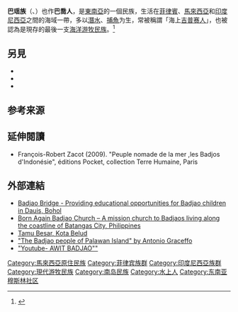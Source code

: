 {{Refimprove|time=2016-06-05T11:09:19+00:00}}
{{Expand|time=2016-06-05T11:09:19+00:00}}
{{NoteTA
|1=zh-hans:吉普赛; zh-hk:吉卜賽; zh-tw:吉普賽;
}}
{{Infobox Ethnic group
|group      = 巴喬人
|image      = [[File:Bajau_Laut_Pictures_6.jpg|250px]] [[File:Bajau-Philippines_4.jpg|250px]]
|caption    = 上图为一名馬來西亞的巴瑶族婦女在為「家用艇」 (family boat / banglo) 進行錨定作業中；下图为位於菲律賓的一個典型巴瑶族民居群
|population =  約40.18萬人
|regions    = 
{{flagicon|Malaysia}} [[马来西亚|马来西亚]]<br/>{{smaller|（[[沙巴|沙巴]]，[[砂拉越|砂拉越]]）}} 401,800<ref name=stats>"Monthly Statistical Bulletin, January 2007: Sabah", Department of Statistics Malaysia, Sabah. {{ISSN|1823-1659}}</ref><hr/>
{{flagcountry|PHI}}<br/>{{smaller|（[[苏禄群岛|苏禄群岛]]，[[三宝颜半岛|三宝颜半岛]]，[[棉兰老岛|棉兰老岛]]）}}<hr/>
{{flagicon|Indonesia}} [[印度尼西亚|印度尼西亚]]<br/>{{smaller|（[[加里曼丹岛|加里曼丹岛]]，[[苏拉威西岛|苏拉威西岛]]）}}<hr/>
{{flagicon|BRU}} [[文莱|文莱]]
|languages  = [[巴瑶語|巴瑶語]]
|religions  = [[伊斯兰教|伊斯兰教]][[逊尼派|逊尼派]]、原始宗教
|related    = 
}}
'''巴瑶族'''（{{lang-en|Bajau}}、{{IPAc-en|ˈ|b|ɑː|dʒ|aʊ|,_|ˈ|b|æ|-}}）也作'''巴喬人'''，是[[東南亞|東南亞]]的一個民族，生活在[[菲律賓|菲律賓]]、[[馬來西亞|馬來西亞]]和[[印度尼西亞|印度尼西亞]]之間的海域一帶，多以[[潛水|潛水]]、[[捕魚|捕魚]]为生，常被稱謂「海上[[吉普赛人|吉普赛人]]」，也被認為是現存的最後一支[[海洋|海洋]][[游牧民族|游牧民族]]。<ref>{{cite web|language=zh-cn|publisher=[[网易|网易]]|title=巴瑶族:正在消逝的最后一个海洋游牧民族|url=http://discover.news.163.com/11/0129/10/6RIEVEVO000125LI.html|date=2011-01-29|accessdate=2011-01-29|archive-url=https://web.archive.org/web/20110202030057/http://discover.news.163.com/11/0129/10/6RIEVEVO000125LI.html|archive-date=2011-02-02|dead-url=yes}}</ref>

== 另見 ==
* {{link-en|海上吉普賽人|Sea Gypsies|}}
* {{link-en|巴瑶語|Bajaw language|}}
* {{link-id|薩馬-巴瑶語支|Bahasa Sama-Bajau|}}

== 参考来源 ==
{{reflist}}

== 延伸閱讀 ==
{{refbegin}}
* François-Robert Zacot (2009). "Peuple nomade de la mer ,les Badjos d'Indonésie", éditions Pocket, collection Terre Humaine, Paris
{{refend}}

== 外部連結 ==
{{Commons category|Bajau people}}
* [http://badjaobridge.org/  Badjao Bridge - Providing educational opportunities for Badjao children in Dauis, Bohol] {{Wayback|url=http://badjaobridge.org/ |date=20191206051052 }}
* [https://web.archive.org/web/20130531210815/http://bornagainbadjaochurch.org/  Born Again Badjao Church – A mission church to Badjaos living along the coastline of Batangas City, Philippines]
* [http://www.mysabah.com/2005_tamu-besar/ Tamu Besar, Kota Belud] {{Wayback|url=http://www.mysabah.com/2005_tamu-besar/ |date=20210115212829 }}
* [https://web.archive.org/web/20120830020229/http://www.asiasentinel.com/index.php?Itemid=34&id=421&option=com_content&task=view "The Badjao people of Palawan Island" by Antonio Graceffo]
* [http://www.youtube.com/watch?v=cFz7DwZmthA&feature=related "Youtube- AWIT BADJAO""] {{Wayback|url=http://www.youtube.com/watch?v=cFz7DwZmthA&feature=related |date=20160912210622 }}

{{马来西亚主题}}

[[Category:馬來西亞原住民族|Category:馬來西亞原住民族]]
[[Category:菲律宾族群|Category:菲律宾族群]]
[[Category:印度尼西亞族群|Category:印度尼西亞族群]]
[[Category:現代游牧民族|Category:現代游牧民族]]
[[Category:南岛民族|Category:南岛民族]]
[[Category:水上人|Category:水上人]]
[[Category:东南亚穆斯林社区|Category:东南亚穆斯林社区]]